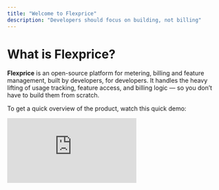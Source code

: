 ```yaml
---
title: "Welcome to Flexprice"
description: "Developers should focus on building, not billing"
---
```


# What is Flexprice?

**Flexprice** is an open-source platform for metering, billing and feature management, built by developers, for developers. It handles the heavy lifting of usage tracking, feature access, and billing logic — so you don’t have to build them from scratch.

To get a quick overview of the product, watch this quick demo:

<div className="relative pb-[65.04%] h-0">
  <iframe 
    src="https://www.loom.com/embed/60d8308781254fe0bc5be341501f9fd5?sid=10f3cd58-09d5-400f-a1ff-e961f23fa2fb" 
    frameBorder="0" 
    webkitallowfullscreen 
    mozallowfullscreen 
    allowFullScreen 
    className="absolute top-0 left-0 w-full h-full"
  />
</div>

Traditional billing services are often rigid. They handle basic subscriptions or payments well, but anything beyond that (credit management, feature gating, custom invoice logic) forces developers to create workarounds. This means engineering teams end up writing and maintaining tons of custom code for things like prorated subscriptions, usage limits, time zone differences and tax calculations.

In short, billing becomes a developer problem when the tools don’t flex to your product’s needs, eating up valuable development time and causing endless maintenance headaches.

# Why Flexprice?

<CardGroup cols={2}>
  <Card title="Developer-first" icon="code">
    Plug-and-play SDKs for popular languages make integration seamless. Just send usage events, and Flexprice handles aggregation, metering, and billing logic in real time.
  </Card>
  
  <Card title="Open-source control" icon="lock-open">
    Self-host Flexprice on your own infrastructure for full transparency and control. There's no vendor lock-in or surprise fees.
  </Card>
  
  <Card title="Flexible Pricing Models" icon="credit-card">
    Seat-based, usage-based, or hybrid models, Flexprice handles it all.
  </Card>
  
  <Card title="Optimized for AI and Agentic Companies" icon="robot">
    You can handle credit grants, tokens or any usage metric.
  </Card>
</CardGroup>


# Core Features

<CardGroup cols={1}>
  <Card title="Usage Metering" href="/docs/Event%20Ingestion/Creating%20a%20metered%20feature">
    Define custom events like API calls or compute time. Aggregate usage in real-time with low-latency tracking. Built to handle countless events at peak load and more.
  </Card>
  
  <Card title="Credit Grants" href="/docs/Wallet/Creating%20a%20wallet">
    Grant prepaid or promotional credits programmatically. Set auto top-ups and expiration rules. Configure credit-based workflows without extra logic.
  </Card>
  
  <Card title="Pricing Plan" href="/docs/Product%20catalogue/Plans/Creating%20a%20plan">
    Define seat-based, usage-based, or hybrid models. Launch custom plans and per-customer overrides. Adapt pricing over time without new code.
  </Card>
  
  <Card title="Feature Management" href="/docs/Product%20catalogue/Features/Creating%20a%20feature">
    Define features, set limits, and control access per customer. Enforce limits and gate access by usage. Enable or restrict features without manual code changes.
  </Card>
  
  <Card title="Subscription & Invoicing" href="/docs/Subscriptions/Assign%20subscription%20to%20customer">
    Generate accurate invoices from usage, subscriptions, or credits. Simplify reconciliation for finance teams. Provide customers full visibility into charges.
  </Card>
</CardGroup>

# Our SDKs

<CardGroup cols={3}>
  <Card title="JavaScript" icon="code-simple" />
  <Card title="Python" icon="python" />
  <Card title="Go" icon="golang" />
</CardGroup>
